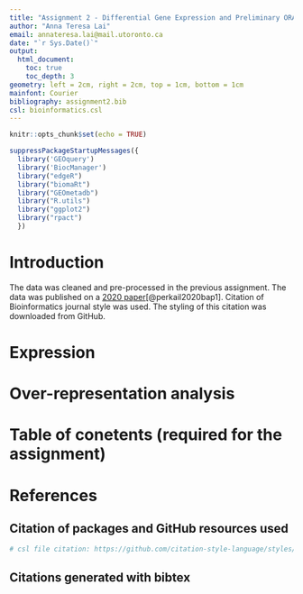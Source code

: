 ```yaml
---
title: "Assignment 2 - Differential Gene Expression and Preliminary ORA"
author: "Anna Teresa Lai"
email: annateresa.lai@mail.utoronto.ca
date: "`r Sys.Date()`"
output: 
  html_document:
    toc: true
    toc_depth: 3
geometry: left = 2cm, right = 2cm, top = 1cm, bottom = 1cm
mainfont: Courier
bibliography: assignment2.bib
csl: bioinformatics.csl
---
```


```r
knitr::opts_chunk$set(echo = TRUE)
```

```r
suppressPackageStartupMessages({
  library('GEOquery')
  library('BiocManager')
  library("edgeR")
  library("biomaRt")
  library("GEOmetadb")
  library("R.utils")
  library("ggplot2")
  library("rpact")
  })
```

# Introduction 
The data was cleaned and pre-processed in the previous assignment. The data was published on a [2020 paper](10.1038/s41467-020-16589-8 )[@perkail2020bap1]. Citation of Bioinformatics journal style was used. The styling of this citation was downloaded from GitHub. 

# Expression

# Over-representation analysis

# Table of conetents (required for the assignment)

# References

## Citation of packages and GitHub resources used
```r
# csl file citation: https://github.com/citation-style-language/styles/blob/master/bioinformatics.csl
```

## Citations generated with bibtex
